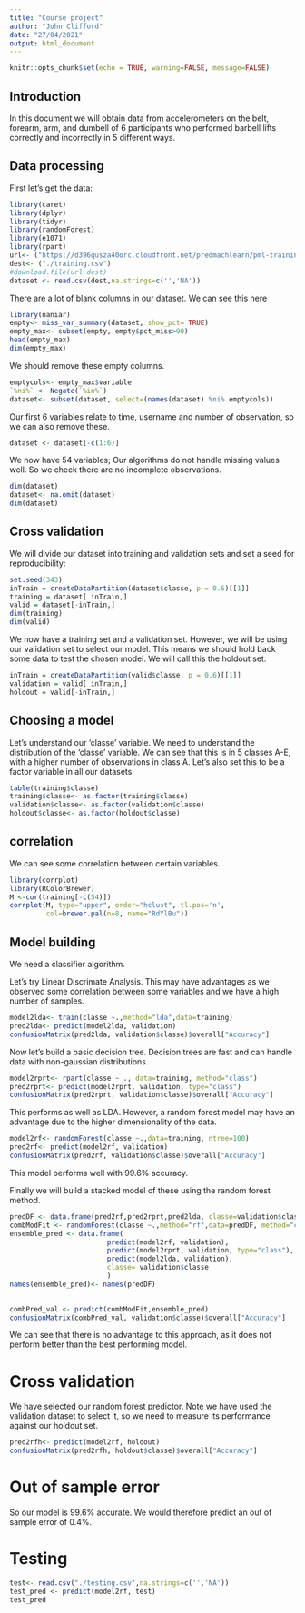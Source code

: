 ```yaml
---
title: "Course project"
author: "John Clifford"
date: "27/04/2021"
output: html_document
---
```


```r
knitr::opts_chunk$set(echo = TRUE, warning=FALSE, message=FALSE)
```

## Introduction

In this document we will obtain data from accelerometers on the belt, forearm, arm, and dumbell of 6 participants who performed barbell lifts correctly and incorrectly in 5 different ways.

## Data processing
First let's get the data: 

```r
library(caret)
library(dplyr)
library(tidyr)
library(randomForest)
library(e1071)
library(rpart)
url<- ("https://d396qusza40orc.cloudfront.net/predmachlearn/pml-training.csv")
dest<- ("./training.csv")
#download.file(url,dest)
dataset <- read.csv(dest,na.strings=c('','NA'))
```

There are a lot of blank columns in our dataset. We can see this here
```r
library(naniar)
empty<- miss_var_summary(dataset, show_pct= TRUE)
empty_max<- subset(empty, empty$pct_miss>90)
head(empty_max)
dim(empty_max)
```
We should remove these empty columns.

```r
emptycols<- empty_max$variable
`%ni%` <- Negate(`%in%`)
dataset<- subset(dataset, select=(names(dataset) %ni% emptycols))
```

Our first 6 variables relate to time, username and number of observation, so we can also remove these.


```r
dataset <- dataset[-c(1:6)]
```

We now have 54 variables; Our algorithms do not handle missing values well. So we check there are no incomplete observations. 
```r
dim(dataset)
dataset<- na.omit(dataset)
dim(dataset)
```
## Cross validation
We will divide our dataset into training and validation sets and set a seed for reproducibility:

```r
set.seed(343)
inTrain = createDataPartition(dataset$classe, p = 0.6)[[1]]
training = dataset[ inTrain,]
valid = dataset[-inTrain,]
dim(training)
dim(valid)
```
We now have a training set and a validation set. 
However, we will be using our validation set to select our model. This means we should hold back some data to test the chosen model. We will call this the holdout set. 
```r
inTrain = createDataPartition(valid$classe, p = 0.6)[[1]]
validation = valid[ inTrain,]
holdout = valid[-inTrain,]
```

## Choosing a model 
Let's understand our 'classe' variable. 
We need to understand the distribution of the 'classe' variable. We can see that this is in 5 classes A-E, with a higher number of observations in class A. Let's also set this to be a factor variable in all our datasets. 

```r

table(training$classe)
training$classe<- as.factor(training$classe)
validation$classe<- as.factor(validation$classe)
holdout$classe<- as.factor(holdout$classe)
```
## correlation
We can see some correlation between certain variables. 
```r
library(corrplot)
library(RColorBrewer)
M <-cor(training[-c(54)])
corrplot(M, type="upper", order="hclust", tl.pos='n',
         col=brewer.pal(n=8, name="RdYlBu"))
```

## Model building
We need a classifier algorithm. 

Let's try Linear Discrimate Analysis. This may have advantages as we observed some correlation between some variables and we have a high number of samples. 
```r
model2lda<- train(classe ~.,method="lda",data=training)
pred2lda<- predict(model2lda, validation)
confusionMatrix(pred2lda, validation$classe)$overall["Accuracy"] 
```
Now let's build a basic decision tree. Decision trees are fast and can handle data with non-gaussian distributions.  
```r
model2rprt<- rpart(classe ~ ., data=training, method="class")
pred2rprt<- predict(model2rprt, validation, type="class")
confusionMatrix(pred2rprt, validation$classe)$overall["Accuracy"] 
```
This performs as well as LDA. However, a random forest model may have an advantage due to the higher dimensionality of the data. 
```r
model2rf<- randomForest(classe ~.,data=training, ntree=100) 
pred2rf<- predict(model2rf, validation)
confusionMatrix(pred2rf, validation$classe)$overall["Accuracy"] 
```
This model performs well with 99.6% accuracy. 

Finally we will build a stacked model of these using the random forest method. 
```r

predDF <- data.frame(pred2rf,pred2rprt,pred2lda, classe=validation$classe)
combModFit <- randomForest(classe ~.,method="rf",data=predDF, method="class", ntree=100) 
ensemble_pred <- data.frame(
                        predict(model2rf, validation),
                        predict(model2rprt, validation, type="class"),
                        predict(model2lda, validation),
                        classe= validation$classe
                        )
names(ensemble_pred)<- names(predDF)        

    
combPred_val <- predict(combModFit,ensemble_pred)
confusionMatrix(combPred_val, validation$classe)$overall["Accuracy"] 

```
We can see that there is no advantage to this approach, as it does not perform better than the best performing model. 

# Cross validation
We have selected our random forest predictor. Note we have used the validation dataset to select it, so we need to measure its performance against our holdout set. 
```r
pred2rfh<- predict(model2rf, holdout)
confusionMatrix(pred2rfh, holdout$classe)$overall["Accuracy"] 
```
# Out of sample error
So our model is 99.6% accurate. We would therefore predict an out of sample error of 0.4%.

# Testing
```r
test<- read.csv("./testing.csv",na.strings=c('','NA'))
test_pred <- predict(model2rf, test)
test_pred
```